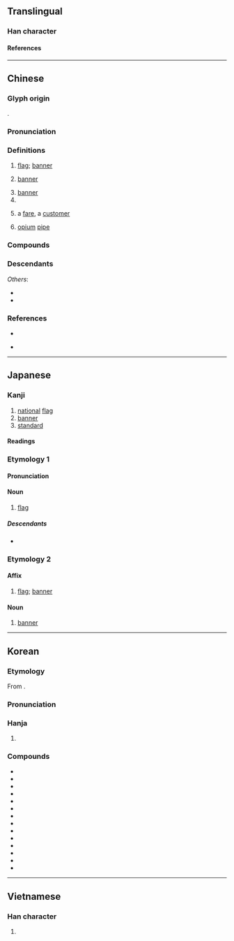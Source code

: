 {{also|旂}}
{{character info}}
==Translingual==

===Han character===
{{Han char|rn=70|rad=方|as=10|sn=14|four=08281|canj=YSOTC|ids=⿸𭤨其}}

====References====
{{Han ref|kx=0484.280|dkj=13687|dj=0846.270|hdz=32183.130|uh=65D7}}

----

==Chinese==
{{zh-forms|alt=*旂}}

===Glyph origin===
{{Han etym}}
{{Han compound|㫃|其|ls=psc|c1=s|c2=p|t1=flag}}.

===Pronunciation===
{{zh-pron
|m=qí
|m-s=qi2
|c=kei4
|c-t=kei3
|g=qi2
|h=pfs=khì;gd=ki2
|j=qi1
|mb=gǐ
|md=gì
|mn=ml,jj,tw:kî
|mn-t=gi5
|w=3jji
|x=ji2
|mc=y
|oc=y
|ma=y
|cat=n,pn
}}

===Definitions===
{{zh-hanzi}}

# [[flag]]; [[banner]] {{zh-mw|m:面|c:支}}
# {{lb|zh|historical}} [[banner]] {{gloss|type of administrative and military division under the Qing dynasty}}
# [[banner]] {{gloss|type of administrative division in [[Inner Mongolia]], China}}
# {{surname|zh}}
# {{lbl|zh|Hong Kong|_|Cantonese|_|taxi driver|_|jargon}} a [[fare]], a [[customer]]
# {{lbl|xh|Hong Kong|_|Cantonese|_|slang}} [[opium]] [[pipe]]

===Compounds===
{{zh-der|旗子|偃旗息鼓|國旗|太陽旗|執旗將|八旗|令旗|令字旗|作纛旗兒|卷旗息鼓|八旗都統|升旗|國旗法|下半旗|八旗子弟|八旗制度|定風旗|倒旗鎗|大張旗鼓|劍旗魚|帥字旗|偃旗臥鼓|旗頭|旗艦|星旗|旗語|旗丁|旗籍|旗亭|搴旗|斬將奪旗|授旗|旌旗蔽空|旗手|搴旗斬馘|旗號|旗瓣|旌旗|旗袍|旗魚|旍旗|海軍旗|旗開馬到|校旗|旗牌|旗牌官|王命旗牌|星條旗|旗裝|獻旗|摩旗相助|盟旗制度|旌旗所指|桂旗|旗杆|掩旗息鼓|萬國旗|磨旗|旗開得勝|旗鼓相當|打順風旗|拔旗|旗鼓|星旗電戟|揚旗|旗竿|白旗|旗人|旗槍|扯順風旗|打旗兒的|斬將搴旗|祭旗|撲旗|旗鼓相望|搖旗鼓譟|搖旗吶喊|旗靡|旗旛|旗幟|搖旗擂鼓|搴旗取將|搖旗打鼓|旗花|旗山|旌旗蔽天|揭白旗|牙旗|旌旗蔽日|旗桿|旗亭畫壁|旗下|撦鼓奪旗|紅旗手|茶旗|綠旗兵|花旗|龍旗|軍旗|豎白旗|錦旗|繡旗|降旗|酒旗|重整旗鼓|順風旗|認旗|精忠旗|臥鼓偃旗|順風扯旗|義旗|靠旗|紅旗報捷|黨旗|臥旗息鼓|降半旗|門旗|鏢旗|黃旗紫蓋|重振旗鼓|轍亂旗靡|黑旗軍|紅旗|纛旗|蚩尤旗|舉白旗|旗杆灣|旗津|區旗|黑旗|旭日旗}}

===Descendants===
{{CJKV||き|기}}
''Others'':
* {{desc|vi|cờ|bor=1}}
* {{desc|za|geiz|bor=1}}

===References===
* {{R:yue:Hanzi}}
* {{q|Min Nan}} {{thcwd|10566}}

{{zh-cat|Administrative divisions}}

----

==Japanese==

===Kanji===
{{ja-kanji|grade=4|rs=方10}}

# [[national]] [[flag]]
# [[banner]]
# [[standard]]

====Readings====
{{ja-readings
|goon=ぎ
|kanon=き
|kun=はた-
}}

===Etymology 1===
{{ja-kanjitab|はた|yomi=k}}
{{wikipedia|lang=ja}}

====Pronunciation====
{{ja-pron|はた|acc=2}}

====Noun====
{{ja-noun|はた}}

# [[flag]]
#: {{ja-usex|プエルトリコの'''旗'''|^プエルト ^リコ の '''はた'''|'''flag''' of Puerto Rico}}

=====Descendants=====
* {{desc|szy|hata|bor=1}}

===Etymology 2===
{{ja-kanjitab|き|yomi=o}}
{{wikipedia|lang=ja|旗 (行政単位)}}

====Affix====
{{ja-pos|affix|き}}

# [[flag]]; [[banner]]

====Noun====
{{ja-noun|き}}

# [[banner]] {{gloss|type of administrative division in Inner Mongolia, China}}

{{c|ja|Flags|sort=はた}}

----

==Korean==

===Etymology===
From {{der|ko|ltc|sort=기|-}} {{ltc-l|旗}}.
{{hanja-ety
|dk={{okm-l|끵|kkùy|link=no}}
|m={{okm-l|긔|kùy}}
|mh={{okm-l|긧|kùy-s}}
|ml=軍裝#중29A
}}

===Pronunciation===
{{ko-hanja-pron|기}}

===Hanja===
{{ko-hanja|깃발|기}}

# {{hanja form of|기|[[flag]]; [[banner]]|noun; affix}}

===Compounds===
{{der-top3|Compounds}}
* {{ko-l|기수|旗手}}
* {{ko-l|기장|旗章}}
* {{ko-l|기치|旗幟}}
* {{ko-l|국기|國旗}}
* {{ko-l|군기|軍旗}}
* {{ko-l|농기|農旗}}
* {{ko-l|당기|黨旗}}
* {{ko-l|백기|白旗}}
* {{ko-l|영기|令旗}}
* {{ko-l|팔기|八旗}}
* {{ko-l|삼색기|三色旗}}
* {{ko-l|성조기|星條旗}}
* {{ko-l|자치기|自治旗}}
* {{ko-l|태극기|太極旗}}
{{der-bottom}}

----

==Vietnamese==

===Han character===
{{vi-readings|reading=cờ, kỳ, kì|rs=方10}}

# {{rfdef|vi|sort=方10}}